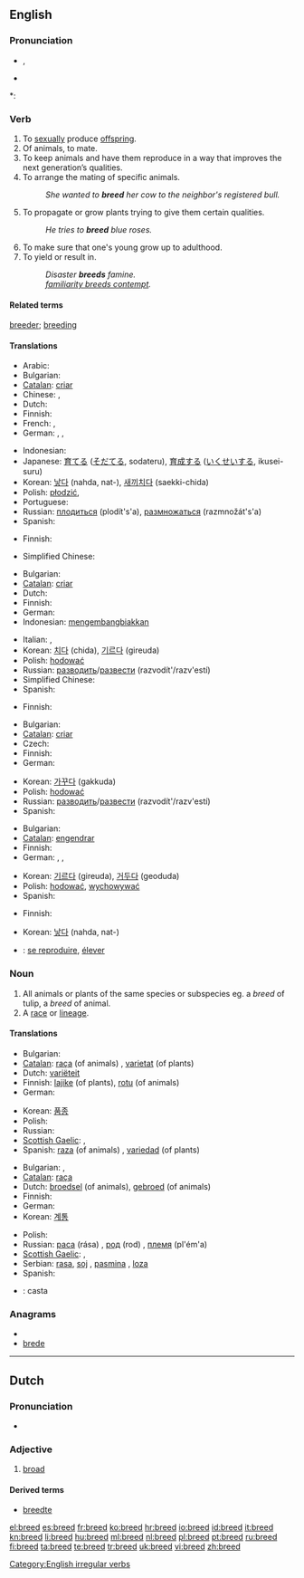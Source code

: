 ==English==

===Pronunciation===
* {{SAMPA|/bri:d/}}, {{IPA|/briːd/}}
* {{audio|en-us-breed.ogg|Audio (US)}}

*: {{rhymes|iːd}}

===Verb===
{{en-verb|breeds|breeding|bred}}

# To [[sexually]] produce [[offspring]].
# Of animals, to mate.
# To keep animals and have them reproduce in a way that improves the next generation’s qualities.
# To arrange the mating of specific animals.
#: ''She wanted to '''breed''' her cow to the neighbor's registered bull.''
# To propagate or grow plants trying to give them certain qualities.
#: ''He tries to '''breed''' blue roses.''
# To make sure that one's young grow up to adulthood.
# To yield or result in.
#: ''Disaster '''breeds''' famine.''
#: ''[[familiarity breeds contempt]].''

====Related terms====
[[breeder]]; [[breeding]]

====Translations====
{{trans-top|to sexually produce offspring}}
* Arabic: {{t|ar|ربى|tr=rabbaa}}
* Bulgarian: {{t+|bg|отглеждам}}
* [[Catalan]]: [[criar]]
* Chinese: {{t|cmn|繁殖|tr=fánzhí|sc=Hani}}, {{t|cmn|培育|tr=péiyù|sc=Hani}}
* Dutch: {{t+|nl|broeden}}
* Finnish: {{t+|fi|lisääntyä}}
* French: {{t|fr|se reproduire}},  {{t+|fr|engendrer}}
* German: {{t+|de|aufziehen}},  {{t+|de|erzeugen}},  {{t+|de|züchten}}
{{trans-mid}}
* Indonesian: {{t+|id|besar|alt=membesarkan|xs=Indonesian}}
* Japanese: [[育てる]] ([[そだてる]], sodateru), [[育成]]する ([[いくせい]]する, ikusei-suru)
* Korean: [[낳다]] (nahda, nat-), [[새끼]][[치다]] (saekki-chida)
* Polish: [[płodzić]],  {{t|pl|rozmnażać się}}
* Portuguese: {{t+|pt|procriar}}
* Russian: [[плодиться]] (plodít's'a), [[размножаться]] (razmnožát's'a)
* Spanish: {{t+|es|criar}}
{{trans-bottom}}

{{trans-top|of animals, to mate}}
* Finnish: {{t+|fi|paritella}}
{{trans-mid}}
* Simplified Chinese: {{tø|zh-cn|配种}}
{{trans-bottom}}

{{trans-top|to keep animals and have them reproduce}}
* Bulgarian: {{t+|bg|развъждам}}
* [[Catalan]]: [[criar]]
* Dutch: {{t+|nl|fokken}}
* Finnish: {{t+|fi|jalostaa}}
* German: {{t+|de|züchten}}
* Indonesian: [[kembang-biak|mengembangbiakkan]]
{{trans-mid}}
* Italian: {{t-|it|allevare}}, {{t+|it|riprodurre}}
* Korean: [[치다]] (chida), [[기르다]] (gireuda)
* Polish: [[hodować]]
* Russian: [[разводить]]/[[развести]] (razvodít'/razv'estí)
* Simplified Chinese: {{tø|zh-cn|育种}}
* Spanish: {{t+|es|criar}}
{{trans-bottom}}

{{trans-top|trans-top|to arrange mating of animals}}
* Finnish: {{t-|fi|astuttaa}}
{{trans-mid}}
{{trans-bottom}}

{{trans-top|to propagate or grow plants}}
* Bulgarian: {{t|bg|отглеждам}}
* [[Catalan]]: [[criar]]
* Czech: {{t-|cs|šlechtit}}
* Finnish: {{t+|fi|jalostaa}}
* German: {{t+|de|züchten}}
{{trans-mid}}
* Korean: [[가꾸다]] (gakkuda)
* Polish: [[hodować]]
* Russian: [[разводить]]/[[развести]] (razvodít'/razv'estí)
* Spanish: {{t+|es|criar}}
{{trans-bottom}}

{{trans-top|to make sure that one's young grow up to adulthood}}
* Bulgarian: {{t+|bg|пораждам}}
* [[Catalan]]: [[engendrar]]
* Finnish: {{t+|fi|kasvattaa}}
* German: {{t+|de|erzeugen}}, {{t+|de|hervorrufen}}, {{t+|de|verursachen}}
{{trans-mid}}
* Korean: [[기르다]] (gireuda), [[거두다]] (geoduda)
* Polish: [[hodować]], [[wychowywać]]
* Spanish: {{t-|es|engendrar}}
{{trans-bottom}}

{{trans-top|to yield or result in}}
* Finnish: {{t+|fi|synnyttää}}
{{trans-mid}}
* Korean: [[낳다]] (nahda, nat-)
{{trans-bottom}}

{{checktrans-top}}
* {{ttbc|French}}: [[reproduire|se reproduire]], [[élever]]
{{checktrans-bottom}}

===Noun===
{{en-noun}}

# All animals or plants of the same species or subspecies eg. a ''breed'' of tulip, a ''breed'' of animal.
# A [[race]] or [[lineage]].

====Translations====
{{trans-top|all animals or plants of the same species or subspecies}}
* Bulgarian: {{t+|bg|порода|f}}
* [[Catalan]]: [[raça]] (of animals) {{f}}, [[varietat]] (of plants) {{f}}
* Dutch: [[variëteit]] {{f}}
* Finnish: [[lajike]] (of plants), [[rotu]] (of animals)
* German: {{t+|de|Rasse|f}}
{{trans-mid}}
* Korean: [[품종]]
* Polish: {{t+|pl|gatunek|m}}
* Russian: {{t+|ru|порода|f|tr=poróda}}
* [[Scottish Gaelic]]: {{t-|gd|gnè|f|xs=Scottish Gaelic}},  {{t-|gd|seòrsa|m|xs=Scottish Gaelic}}
* Spanish: [[raza]] (of animals) {{f}}, [[variedad]] (of plants) {{f}}
{{trans-bottom}}

{{trans-top|race or lineage}}
* Bulgarian: {{t+|bg|род|m}}, {{t+|bg|произход|m}}
* [[Catalan]]: [[raça]] {{f}}
* Dutch: [[broedsel]] {{n}} (of animals), [[gebroed]] {{n}} (of animals)
* Finnish: {{t-|fi|rotu}}
* German: {{t+|de|Rasse|f}}
* Korean: [[계통]]
{{trans-mid}}
* Polish: {{t-|pl|rasa|f}}
* Russian: [[раса]] (rása) {{f}}, [[род]] (rod) {{m}}, [[племя]] (pl'ém'a) {{n}}
* [[Scottish Gaelic]]: {{t-|gd|gnè|f|xs=Scottish Gaelic}},  {{t-|gd|seòrsa|m|xs=Scottish Gaelic}}
* Serbian: [[rasa]], [[soj]] {{m}}, [[pasmina]] {{f}}, [[loza]] {{f}}
* Spanish: {{t+|es|raza|f}}
{{trans-bottom}}

{{checktrans-top}}
* {{ttbc|Spanish}}: casta {{m}}
{{checktrans-bottom}}

===Anagrams===
* {{alphagram|bdeer}}
* [[brede#English|brede]]


[[Category:English irregular verbs]]

----

==Dutch==

===Pronunciation===
* {{audio|Nl-breed.ogg|audio}}

===Adjective===
{{infl|nl|adjective|inflected|brede}}

# [[broad]]

====Derived terms====
* [[breedte]]

[[el:breed]]
[[es:breed]]
[[fr:breed]]
[[ko:breed]]
[[hr:breed]]
[[io:breed]]
[[id:breed]]
[[it:breed]]
[[kn:breed]]
[[li:breed]]
[[hu:breed]]
[[ml:breed]]
[[nl:breed]]
[[pl:breed]]
[[pt:breed]]
[[ru:breed]]
[[fi:breed]]
[[ta:breed]]
[[te:breed]]
[[tr:breed]]
[[uk:breed]]
[[vi:breed]]
[[zh:breed]]